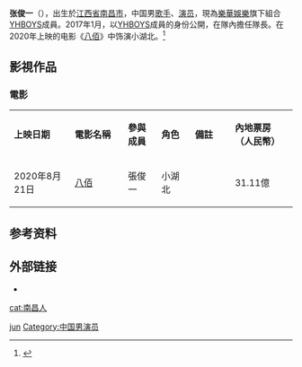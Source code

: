 {{BLPsources|time=2020-08-29T08:07:58+00:00}}
{{艺人
|姓名 = 张俊一
|类型 = 男演员
|图片 = 
|图片尺寸 = 
|图片简介 = 
|罗马拼音 = Zhang Junyi
|英文名 = Tony
|暱称 = 
|其他艺名 = 
|国籍 = {{PRC}}
|民族 = [[汉族|汉族]]
|籍贯 = 
|出生日期 = {{birth date and age|2004|7|13}}
|出生地点 = {{CHN}}[[江西省|江西省]][[南昌市|南昌市]]
|职业 = [[歌手|歌手]]、[[演员|演员]] 
|语言 = [[中文|中文]]、[[韓文|韓文]]、[[英文|英文]]
|教育程度 = [[北京王府外国语学校|北京王府外国语学校]]
|音樂類型 =[[C-pop|C-pop]]
|出道日期 = {{CHNMLD}} {{start date and age|2017|1|24}}
|出道作 = 《前方的世界》
|活躍年代 = 2017年至今
|唱片公司 = [[乐华娱乐|乐华娱乐]]
|经纪公司 = [[乐华娱乐|乐华娱乐]]
|网站 = 
|相关团体 = [[YHBOYS|YHBOYS]]
}}

'''张俊一'''（{{bd|2004年|7月13日|catIdx=Zhang}}），出生於[[江西省|江西省]][[南昌市|南昌市]]，中国男[[歌手|歌手]]、[[演员|演员]]，現為[[樂華娛樂|樂華娛樂]]旗下組合[[YHBOYS|YHBOYS]]成員。2017年1月，以[[YHBOYS|YHBOYS]]成員的身份公開，在隊內擔任隊長。在2020年上映的电影《[[八佰|八佰]]》中饰演小湖北。<ref>{{cite news |author1=猫眼电影 |title=八佰票房破8亿，小湖北透露片场趣事，他真的在溜那匹白马_腾讯新闻 |url=https://new.qq.com/omn/20200823/20200823A0KC3I00.html |accessdate=2020-08-23 |work=new.qq.com |archive-date=2020-08-25 |archive-url=https://web.archive.org/web/20200825003947/https://new.qq.com/omn/20200823/20200823A0KC3I00.html }}</ref>

== 影視作品 ==
=== 電影 ===
{| class="wikitable"
|-style="background:#87CEEB; color:white; font-weight:bold; text-align:center;"
| width="150px" | '''上映日期'''
| width="150px" | '''電影名稱'''
| width="75px" | '''參與成員'''
| width="75px" | '''角色'''
| width="100px" | '''備註'''
| width="150px" | '''內地票房（人民幣） '''
|-
|2020年8月21日||[[八佰|八佰]]||張俊一||小湖北|| ||31.11億
|}

== 参考资料 ==
<references />

== 外部链接 ==
* {{Sinaweibo|5632153942}}

{{DEFAULTSORT:zhang junyi}}
[[Category:張姓|jun]]
[[cat:南昌人|cat:南昌人]]
[[Category:中国男演员|Category:中国男演员]]
{{china-enter-bio-stub}}